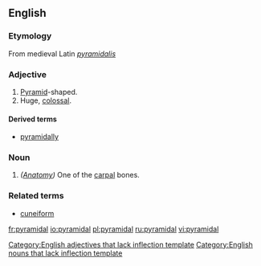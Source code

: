 ==English==
===Etymology===
From medieval Latin ''[[pyramidalis]]''

===Adjective===
#[[Pyramid]]-shaped.
#Huge, [[colossal]].

====Derived terms====
*[[pyramidally]]

===Noun===
#''([[Anatomy]])'' One of the [[carpal]] bones.

===Related terms===

*[[cuneiform]]

[[Category:English adjectives that lack inflection template]]
[[Category:English nouns that lack inflection template]]

[[fr:pyramidal]]
[[io:pyramidal]]
[[pl:pyramidal]]
[[ru:pyramidal]]
[[vi:pyramidal]]